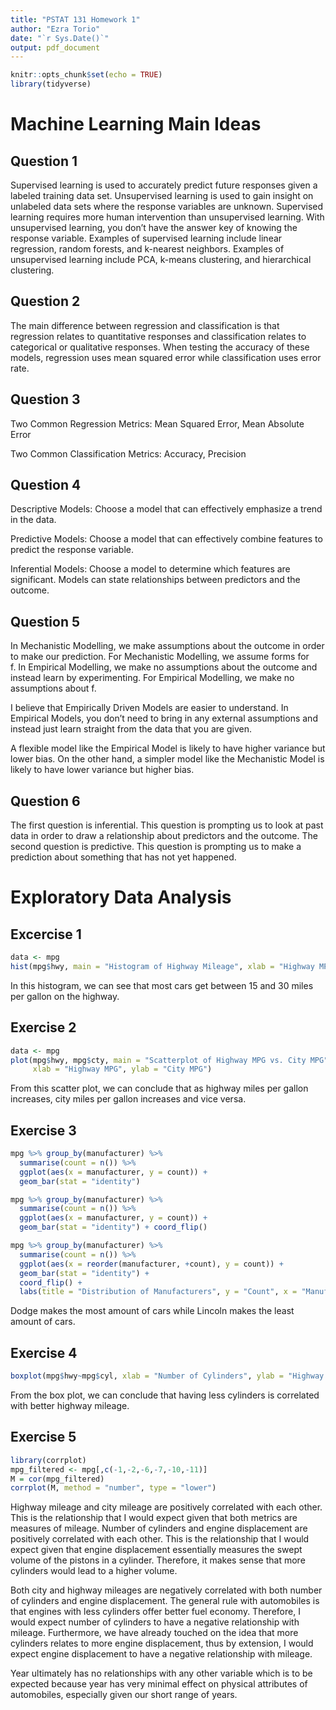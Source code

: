 ```yaml
---
title: "PSTAT 131 Homework 1"
author: "Ezra Torio"
date: "`r Sys.Date()`"
output: pdf_document
---
```


```r
knitr::opts_chunk$set(echo = TRUE)
library(tidyverse)
```

# Machine Learning Main Ideas

## Question 1

Supervised learning is used to accurately predict future responses given a labeled training data set. Unsupervised learning is used to gain insight on unlabeled data sets where the response variables are unknown. Supervised learning requires more human intervention than unsupervised learning. With unsupervised learning, you don't have the answer key of knowing the response variable. Examples of supervised learning include linear regression, random forests, and k-nearest neighbors. Examples of unsupervised learning include PCA, k-means clustering, and hierarchical clustering.

## Question 2

The main difference between regression and classification is that regression relates to quantitative responses and classification relates to categorical or qualitative responses. When testing the accuracy of these models, regression uses mean squared error while classification uses error rate.

## Question 3

Two Common Regression Metrics: Mean Squared Error, Mean Absolute Error

Two Common Classification Metrics: Accuracy, Precision

## Question 4

Descriptive Models: Choose a model that can effectively emphasize a trend in the data.

Predictive Models: Choose a model that can effectively combine features to predict the response variable.

Inferential Models: Choose a model to determine which features are significant. Models can state relationships between predictors and the outcome.

## Question 5

In Mechanistic Modelling, we make assumptions about the outcome in order to make our prediction.
For Mechanistic Modelling, we assume forms for f. In Empirical Modelling, we make no assumptions about the outcome and instead learn by experimenting. For Empirical Modelling, we make no assumptions about f. 

I believe that Empirically Driven Models are easier to understand. In Empirical Models, you don't need to bring in any external assumptions and instead just learn straight from the data that you are given. 

A flexible model like the Empirical Model is likely to have higher variance but lower bias. On the other hand, a simpler model like the Mechanistic Model is likely to have lower variance but higher bias.

## Question 6

The first question is inferential. This question is prompting us to look at past data in order to draw a relationship about predictors and the outcome. The second question is predictive. This question is prompting us to make a prediction about something that has not yet happened.

\newpage

# Exploratory Data Analysis

## Excercise 1

```r
data <- mpg
hist(mpg$hwy, main = "Histogram of Highway Mileage", xlab = "Highway MPG")
```

In this histogram, we can see that most cars get between 15 and 30 miles per gallon on the highway.

\newpage

## Exercise 2

```r
data <- mpg
plot(mpg$hwy, mpg$cty, main = "Scatterplot of Highway MPG vs. City MPG", 
     xlab = "Highway MPG", ylab = "City MPG")
```

From this scatter plot, we can conclude that as highway miles per gallon increases, city miles per gallon increases and vice versa.

\newpage

## Exercise 3

```r
mpg %>% group_by(manufacturer) %>% 
  summarise(count = n()) %>% 
  ggplot(aes(x = manufacturer, y = count)) + 
  geom_bar(stat = "identity")
```
\newpage
```r
mpg %>% group_by(manufacturer) %>% 
  summarise(count = n()) %>% 
  ggplot(aes(x = manufacturer, y = count)) + 
  geom_bar(stat = "identity") + coord_flip()
```
\newpage
```r
mpg %>% group_by(manufacturer) %>% 
  summarise(count = n()) %>% 
  ggplot(aes(x = reorder(manufacturer, +count), y = count)) + 
  geom_bar(stat = "identity") + 
  coord_flip() + 
  labs(title = "Distribution of Manufacturers", y = "Count", x = "Manufacturer")
```

Dodge makes the most amount of cars while Lincoln makes the least amount of cars.

\newpage

## Exercise 4

```r
boxplot(mpg$hwy~mpg$cyl, xlab = "Number of Cylinders", ylab = "Highway Mileage")
```

From the box plot, we can conclude that having less cylinders is correlated with better highway mileage.

\newpage

## Exercise 5

```r
library(corrplot)
mpg_filtered <- mpg[,c(-1,-2,-6,-7,-10,-11)]
M = cor(mpg_filtered)
corrplot(M, method = "number", type = "lower")
```

Highway mileage and city mileage are positively correlated with each other. This is the relationship that I would expect given that both metrics are measures of mileage. Number of cylinders and engine displacement are positively correlated with each other. This is the relationship that I would expect given that engine displacement essentially measures the swept volume of the pistons in a cylinder. Therefore, it makes sense that more cylinders would lead to a higher volume.

Both city and highway mileages are negatively correlated with both number of cylinders and engine displacement. The general rule with automobiles is that engines with less cylinders offer better fuel economy. Therefore, I would expect number of cylinders to have a negative relationship with mileage. Furthermore, we have already touched on the idea that more cylinders relates to more engine displacement, thus by extension, I would expect engine displacement to have a negative relationship with mileage.

Year ultimately has no relationships with any other variable which is to be expected because year has very minimal effect on physical attributes of automobiles, especially given our short range of years.

